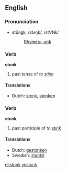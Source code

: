 ==English==
=== Pronunciation ===
*stŭngk, /stʌŋk/, /stVNk/
*:[[Rhymes:English:-ʌŋk|Rhymes: -ʌŋk]]

=== Verb ===
'''stunk'''

# past tense of ''to [[stink]]''

==== Translations ====
*Dutch: [[stonk]], [[stonken]]

=== Verb ===
'''stunk'''

# past participle of ''to [[stink]]''

==== Translations ====
*Dutch: [[gestonken]]
*Swedish: [[stunkit]]

[[el:stunk]]
[[vi:stunk]]